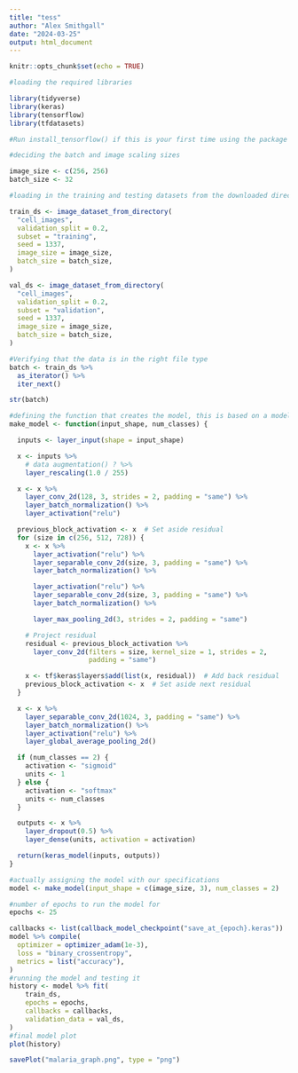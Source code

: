 ```yaml
---
title: "tess"
author: "Alex Smithgall"
date: "2024-03-25"
output: html_document
---
```


```r
knitr::opts_chunk$set(echo = TRUE)
```

```r
#loading the required libraries

library(tidyverse)
library(keras)
library(tensorflow)
library(tfdatasets)

#Run install_tensorflow() if this is your first time using the package
```

```r
#deciding the batch and image scaling sizes

image_size <- c(256, 256)
batch_size <- 32

#loading in the training and testing datasets from the downloaded directory, setting the validation split at 0.2

train_ds <- image_dataset_from_directory(
  "cell_images",
  validation_split = 0.2,
  subset = "training",
  seed = 1337,
  image_size = image_size,
  batch_size = batch_size,
)

val_ds <- image_dataset_from_directory(
  "cell_images",
  validation_split = 0.2,
  subset = "validation",
  seed = 1337,
  image_size = image_size,
  batch_size = batch_size,
)
```


```r
#Verifying that the data is in the right file type
batch <- train_ds %>%
  as_iterator() %>%
  iter_next()

str(batch)
```

```r
#defining the function that creates the model, this is based on a model function that can be found in our resources
make_model <- function(input_shape, num_classes) {

  inputs <- layer_input(shape = input_shape)

  x <- inputs %>%
    # data augmentation() ? %>%
    layer_rescaling(1.0 / 255)

  x <- x %>%
    layer_conv_2d(128, 3, strides = 2, padding = "same") %>%
    layer_batch_normalization() %>%
    layer_activation("relu")

  previous_block_activation <- x  # Set aside residual
  for (size in c(256, 512, 728)) {
    x <- x %>%
      layer_activation("relu") %>%
      layer_separable_conv_2d(size, 3, padding = "same") %>%
      layer_batch_normalization() %>%

      layer_activation("relu") %>%
      layer_separable_conv_2d(size, 3, padding = "same") %>%
      layer_batch_normalization() %>%

      layer_max_pooling_2d(3, strides = 2, padding = "same")

    # Project residual
    residual <- previous_block_activation %>%
      layer_conv_2d(filters = size, kernel_size = 1, strides = 2,
                    padding = "same")

    x <- tf$keras$layers$add(list(x, residual))  # Add back residual
    previous_block_activation <- x  # Set aside next residual
  }

  x <- x %>%
    layer_separable_conv_2d(1024, 3, padding = "same") %>%
    layer_batch_normalization() %>%
    layer_activation("relu") %>%
    layer_global_average_pooling_2d()

  if (num_classes == 2) {
    activation <- "sigmoid"
    units <- 1
  } else {
    activation <- "softmax"
    units <- num_classes
  }

  outputs <- x %>%
    layer_dropout(0.5) %>%
    layer_dense(units, activation = activation)

  return(keras_model(inputs, outputs))
}

#actually assigning the model with our specifications
model <- make_model(input_shape = c(image_size, 3), num_classes = 2)

```



```r
#number of epochs to run the model for
epochs <- 25

callbacks <- list(callback_model_checkpoint("save_at_{epoch}.keras"))
model %>% compile(
  optimizer = optimizer_adam(1e-3),
  loss = "binary_crossentropy",
  metrics = list("accuracy"),
)
#running the model and testing it
history <- model %>% fit(
    train_ds,
    epochs = epochs,
    callbacks = callbacks,
    validation_data = val_ds,
)
#final model plot
plot(history)

savePlot("malaria_graph.png", type = "png")
```





